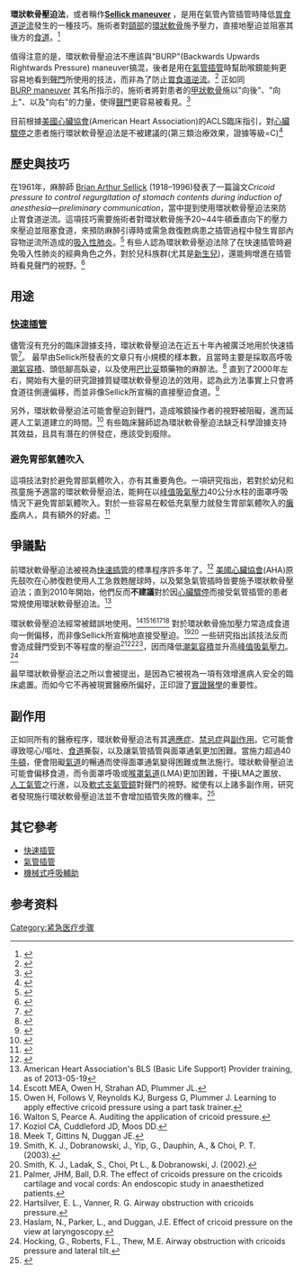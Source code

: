 '''環狀軟骨壓迫法'''，或者稱作'''[[Sellick_maneuver|Sellick maneuver]]''' ，是用在氣管內管插管時降低[[胃食道逆流|胃食道逆流]]發生的一種技巧。施術者對[[頸部|頸部]]的[[環狀軟骨|環狀軟骨]]施予壓力，直接地壓迫並阻塞其後方的[[食道|食道]]。<ref>{{Cite web |url=http://medical-dictionary.thefreedictionary.com/Sellick's+maneuver |title=存档副本 |accessdate=2017-04-02 |archive-date=2017-06-21 |archive-url=https://web.archive.org/web/20170621185644/http://medical-dictionary.thefreedictionary.com/Sellick%27s+maneuver |dead-url=no }}</ref>

值得注意的是，環狀軟骨壓迫法不應該與"BURP"(Backwards Upwards Rightwards Pressure) maneuver搞混，後者是用在[[氣管插管|氣管插管]]時幫助喉鏡能夠更容易地看到[[聲門|聲門]]所使用的技法，而非為了防止[[胃食道逆流|胃食道逆流]]。<ref name="Takahata1997">{{cite journal|title=The efficacy of the "BURP" maneuver during a difficult laryngoscopy|url=http://www.anesthesia-analgesia.org/content/84/2/419.full.pdf|last=Takahata|first=O|last2=Kubota|first2=M|journal=Anesthesia & Analgesia|issue=2|doi=10.1097/00000539-199702000-00033|year=1997|volume=84|pages=419–21|pmid=9024040|last3=Mamiya|first3=K|last4=Akama|first4=Y|last5=Nozaka|first5=T|last6=Matsumoto|first6=H|last7=Ogawa|first7=H|access-date=2017-04-02|archive-date=2020-01-25|archive-url=https://web.archive.org/web/20200125051709/http://www.anesthesia-analgesia.org/content/84/2/419.full.pdf|dead-url=no}}</ref> 正如同[[BURP maneuver|BURP maneuver]] 其名所指示的，施術者將對患者的[[甲狀軟骨|甲狀軟骨]]施以"向後"、"向上"、以及"向右"的力量，使得[[聲門|聲門]]更容易被看見。<ref name="Knill1993">{{cite journal|title=Difficult laryngoscopy made easy with a "BURP"|url=http://www.springerlink.com/content/32q37g5177657210/fulltext.pdf|last=Knill|first=RL|journal=Canadian Journal of Anesthesia|issue=3|doi=10.1007/BF03037041|year=1993|volume=40|pages=279–82|pmid=8467551|access-date=2017-04-02|archive-date=2020-01-25|archive-url=https://web.archive.org/web/20200125065800/http://www.springerlink.com/content/32q37g5177657210/fulltext.pdf|dead-url=yes}}</ref>

目前根據[[美國心臟協會|美國心臟協會]](American Heart Association)的ACLS臨床指引，對[[心臟驟停|心臟驟停]]之患者施行環狀軟骨壓迫法是不被建議的(第三類治療效果，證據等級=C)<ref>{{cite journal|title=Web-based Integrated 2010 & 2015 American Heart Association Guidelines for Cardiopulmonary Resuscitation and Emergency Cardiovascular Care|url=https://eccguidelines.heart.org/wp-content/themes/eccstaging/dompdf-master/pdffiles/part-7-adult-advanced-cardiovascular-life-support.pdf|journal=American Heart Association Guidelines for CPR & ECC|year=2015|pages=6|access-date=2017-04-04|archive-date=2020-09-28|archive-url=https://web.archive.org/web/20200928170937/https://eccguidelines.heart.org/wp-content/themes/eccstaging/dompdf-master/pdffiles/part-7-adult-advanced-cardiovascular-life-support.pdf|dead-url=no}}</ref>

== 歷史與技巧 ==
在1961年，麻醉師 [[Brian_Arthur_Sellick|Brian Arthur Sellick]] (1918–1996)發表了一篇論文''Cricoid pressure to control regurgitation of stomach contents during induction of anesthesia—preliminary communication''，當中提到使用環狀軟骨壓迫法來防止胃食道逆流。這項技巧需要施術者對環狀軟骨施予20~44牛頓垂直向下的壓力來壓迫並阻塞食道，來預防麻醉引導時或需急救復甦病患之插管過程中發生胃部內容物逆流所造成的[[吸入性肺炎|吸入性肺炎]]。<ref>{{cite book|title=Clinical Anesthesia|last=Barash, Paul|publisher=Lippencott Williams & Wilkins|year=2009|edition=6th|page=1223}}</ref> 有些人認為環狀軟骨壓迫法除了在快速插管時避免吸入性肺炎的經典角色之外，對於兒科族群(尤其是[[新生兒|新生兒]])，還能夠增進在插管時看見聲門的視野。<ref>{{cite journal|title=Cricoid pressure – A misnomer in pediatric anaesthesia|last2=Jyotishka|first2=P|journal=J Emerg Trauma Shock.|issue=1|doi=10.4103/0974-2700.58650|year=2010|volume=3|pages=96–97|pmc=2823158|pmid=20165735|first1=AS|last1=Moied}}</ref>

== 用途 ==

=== [[快速插管|快速插管]] ===
儘管沒有充分的臨床證據支持，環狀軟骨壓迫法在近五十年內被廣泛地用於快速插管<ref name="Salem1974">{{cite journal|title=The historical background of cricoid pressure in anesthesia and resuscitation|last=Salem|first=MR|last2=Sellick|first2=BA|journal=Anesthesia & Analgesia|issue=2|doi=10.1213/00000539-197403000-00011|year=1974|volume=53|pages=230–2|pmid=4593092|last3=Elam|first3=JO}}</ref>。 最早由Sellick所發表的文章只有小規模的樣本數，且當時主要是採取高呼吸[[潮氣容積|潮氣容積]]、頭低腳高臥姿，以及使用[[巴比妥|巴比妥]]類藥物的麻醉法。<ref name="Maltby2002">{{cite journal|title=Science, pseudoscience and Sellick|url=http://www.springerlink.com/content/y81h50vj5414581m/fulltext.pdf|last=Maltby|first=JR|last2=Beriault|first2=MT|journal=Canadian Journal of Anesthesia|issue=5|doi=10.1007/BF03017917|year=2002|volume=49|pages=443–7|pmid=11983655|access-date=2017-04-02|archive-date=2020-01-25|archive-url=https://web.archive.org/web/20200125065803/http://www.springerlink.com/content/y81h50vj5414581m/fulltext.pdf|dead-url=yes}}</ref> 直到了2000年左右，開始有大量的研究證據質疑環狀軟骨壓迫法的效用，認為此方法事實上只會將食道往側邊偏移，而並非像Sellick所宣稱的直接壓迫食道。<ref name="Smith2003">{{cite journal|title=Cricoid pressure displaces the esophagus: an observational study using magnetic resonance imaging|url=https://archive.org/details/sim_anesthesiology_2003-07_99_1/page/60|journal=Anesthesiology|issue=1|doi=10.1097/00000542-200307000-00013|year=2003|volume=99|pages=60–4|pmid=12826843|vauthors=Smith KJ, Dobranowski J, Yip G, Dauphin A, Choi PT}}</ref> 

另外，環狀軟骨壓迫法可能會壓迫到聲門，造成喉鏡操作者的視野被阻礙，進而延遲人工氣道建立的時間。<ref name="Haslam2005">{{Cite journal|title=Effect of cricoid pressure on the view at laryngoscopy|url=http://onlinelibrary.wiley.com/doi/10.1111/j.1365-2044.2004.04010.x/pdf|last=Haslam|first=N|last2=Parker|first2=L|journal=Anaesthesia|issue=1|doi=10.1111/j.1365-2044.2004.04010.x|year=2005|volume=60|pages=41–7|pmid=15601271|last3=Duggan|first3=JE|access-date=2017-04-03|archive-date=2017-04-04|archive-url=https://web.archive.org/web/20170404043648/http://onlinelibrary.wiley.com/doi/10.1111/j.1365-2044.2004.04010.x/pdf|dead-url=no}}</ref> 有些臨床醫師認為環狀軟骨壓迫法缺乏科學證據支持其效益，且具有潛在的併發症，應該受到廢除。

=== 避免胃部氣體吹入 ===
這項技法對於避免胃部氣體吹入，亦有其重要角色。一項研究指出，若對於幼兒和孩童施予適當的環狀軟骨壓迫法，能夠在以[[峰值吸氣壓力|峰值吸氣壓力]]40公分水柱的面罩呼吸情況下避免胃部氣體吹入。對於一些容易在較低充氣壓力就發生胃部氣體吹入的[[癱瘓|癱瘓]]病人，具有額外的好處。<ref>{{Cite journal|title=The effect of cricoid pressure on preventing gastric insufflation in infants and children.|url=https://archive.org/details/sim_anesthesiology_1993-04_78_4/page/652|last=Moynihan|first=RJ|last2=Brock - Utne|first2=JG|date=Apr 1993|journal=Anesthesiology|issue=4|doi=10.1097/00000542-199304000-00007|volume=78|pages=652–656|pmid=8466065|last3=Archer|first3=JH|last4=Feld|first4=LH|last5=Kreitzman|first5=TR}}</ref>

== 爭議點 ==
前環狀軟骨壓迫法被視為[[快速插管|快速插管]]的標準程序許多年了。<ref>{{Cite journal|title=The historical background of cricoid pressure in anesthesia and resuscitation.|last=Salem|first=MR|last2=Sellick, BA|date=Mar–Apr 1974|journal=Anesthesia and Analgesia|issue=2|doi=10.1213/00000539-197403000-00011|volume=53|pages=230–2|pmid=4593092|last3=Elam, JO}}</ref> [[美國心臟協會|美國心臟協會]](AHA)原先鼓吹在心肺復甦使用人工急救甦醒球時，以及緊急氣管插時皆要施予環狀軟骨壓迫法；直到2010年開始，他們反而'''不建議'''對於因[[心臟驟停|心臟驟停]]而接受氣管插管的患者常規使用環狀軟骨壓迫法。<ref>American Heart Association's BLS (Basic Life Support) Provider training, as of 2013-05-19</ref>

環狀軟骨壓迫法經常被錯誤地使用。<ref>Escott MEA, Owen H, Strahan AD, Plummer JL. </ref><ref>Owen H, Follows V, Reynolds KJ, Burgess G, Plummer J. Learning to apply effective cricoid pressure using a part task trainer. </ref><ref>Walton S, Pearce A. Auditing the application of cricoid pressure. </ref><ref>Koziol CA, Cuddleford JD, Moos DD. </ref><ref>Meek T, Gittins N, Duggan JE. </ref> 對於環狀軟骨施加壓力常造成食道向一側偏移，而非像Sellick所宣稱地直接受壓迫。<ref>Smith, K. J., Dobranowski, J., Yip, G., Dauphin, A., & Choi, P. T. (2003). </ref><ref>Smith, K. J., Ladak, S., Choi, Pt L., & Dobranowski, J. (2002). </ref> 一些研究指出該技法反而會造成聲門受到不等程度的壓迫<ref>Palmer, JHM, Ball, D.R. The effect of cricoids pressure on the cricoids cartilage and vocal cords: An endoscopic study in anaesthetized patients. </ref><ref>Hartsilver, E. L., Vanner, R. G. Airway obstruction with cricoids pressure. </ref><ref>Haslam, N., Parker, L., and Duggan, J.E. Effect of cricoid pressure on the view at laryngoscopy. </ref>，因而降低[[潮氣容積|潮氣容積]]並升高[[峰值吸氣壓力|峰值吸氣壓力]]。<ref>Hocking, G., Roberts, F.L., Thew, M.E. Airway obstruction with cricoids pressure and lateral tilt. </ref>

最早環狀軟骨壓迫法之所以會被提出，是因為它被視為一項有效增進病人安全的臨床處置。而如今它不再被現實醫療所偏好，正印證了[[實證醫學|實證醫學]]的重要性。

== 副作用 ==
正如同所有的醫療程序，環狀軟骨壓迫法有其[[適應症|適應症]]、[[禁忌症|禁忌症]]與[[副作用|副作用]]。它可能會導致噁心/嘔吐、[[食道|食道]]撕裂，以及讓氣管插管與面罩通氣更加困難。當施力超過40[[牛頓|牛頓]]，便會阻礙[[氣道|氣道]]的暢通而使得面罩通氣變得困難或無法施行。環狀軟骨壓迫法可能會偏移食道，而令面罩呼吸或[[喉罩氣道|喉罩氣道]](LMA)更加困難，干擾LMA之置放、[[人工氣管|人工氣管]]之行進，以及[[軟式支氣管鏡|軟式支氣管鏡]]對聲門的視野。縱使有以上諸多副作用，研究者發現施行環狀軟骨壓迫法並不會增加插管失敗的機率。<ref>{{Cite journal|title=Sellick’s Maneuver: To Do or Not Do|url=http://www.anesthesia-analgesia.org/content/109/5/1360|last=Ovessapian|first=A|last2=Salem|first2=MR|date=Nov 2009|journal=Anesthesia & Analgesia|accessdate=2012-05-12|issue=5|doi=10.1213/ane.0b013e3181b763c0|volume=109|pages=1360–1362|archive-date=2019-12-09|archive-url=https://web.archive.org/web/20191209235532/http://www.anesthesia-analgesia.org/content/109/5/1360|dead-url=no}}</ref>

== 其它參考 ==
* [[快速插管|快速插管]]
* [[氣管插管|氣管插管]]
* [[機械式呼吸輔助|機械式呼吸輔助]]<br>

== 参考资料 ==
{{reflist}}
[[Category:紧急医疗步骤|Category:紧急医疗步骤]]